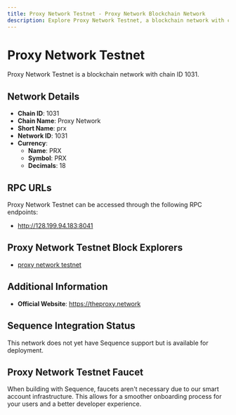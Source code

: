 ```yaml
--- 
title: Proxy Network Testnet - Proxy Network Blockchain Network
description: Explore Proxy Network Testnet, a blockchain network with chain ID 1031. Learn about its native currency, PRX, and how to interact with the network.
---
```


# Proxy Network Testnet

Proxy Network Testnet is a blockchain network with chain ID 1031.

## Network Details

- **Chain ID**: 1031
- **Chain Name**: Proxy Network
- **Short Name**: prx
- **Network ID**: 1031
- **Currency**: 
  - **Name**: PRX
  - **Symbol**: PRX
  - **Decimals**: 18

## RPC URLs

Proxy Network Testnet can be accessed through the following RPC endpoints:

- http://128.199.94.183:8041

## Proxy Network Testnet Block Explorers

- [proxy network testnet](http://testnet-explorer.theproxy.network)

## Additional Information

- **Official Website**: https://theproxy.network

## Sequence Integration Status

This network does not yet have Sequence support but is available for deployment.

## Proxy Network Testnet Faucet

When building with Sequence, faucets aren't necessary due to our smart account infrastructure. This allows for a smoother onboarding process for your users and a better developer experience.
